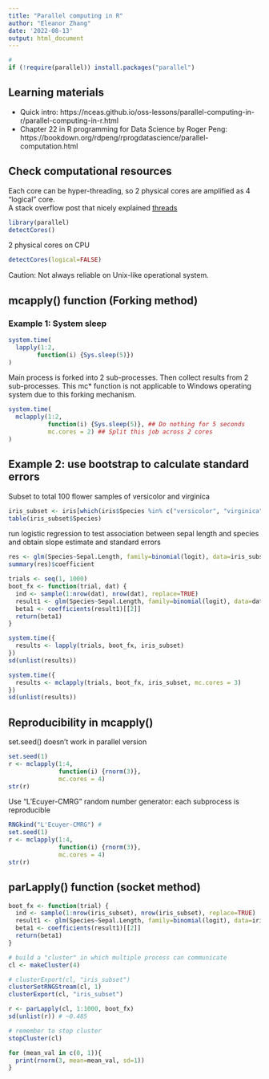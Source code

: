 ```yaml
---
title: "Parallel computing in R"
author: "Eleanor Zhang"
date: '2022-08-13'
output: html_document
---
```


```r
# 
if (!require(parallel)) install.packages("parallel")
```

## Learning materials

- Quick intro: https://nceas.github.io/oss-lessons/parallel-computing-in-r/parallel-computing-in-r.html
- Chapter 22 in R programming for Data Science by Roger Peng: https://bookdown.org/rdpeng/rprogdatascience/parallel-computation.html

## Check computational resources

Each core can be hyper-threading, so 2 physical cores are amplified as 4 "logical" core.  
A stack overflow post that nicely explained [threads](https://stackoverflow.com/questions/5201852/what-is-a-thread-really)
```r
library(parallel)
detectCores()
```

2 physical cores on CPU
```r
detectCores(logical=FALSE)
```

Caution: Not always reliable on Unix-like operational system.

## mcapply() function (Forking method)

### Example 1: System sleep

```r
system.time(
  lapply(1:2, 
        function(i) {Sys.sleep(5)})
)
```

Main process is forked into 2 sub-processes. Then collect results from 2 sub-processes.
This mc* function is not applicable to Windows operating system due to this forking mechanism.
```r
system.time(
  mclapply(1:2, 
           function(i) {Sys.sleep(5)}, ## Do nothing for 5 seconds
           mc.cores = 2) ## Split this job across 2 cores
)
```


## Example 2: use bootstrap to calculate standard errors

Subset to total 100 flower samples of versicolor and virginica
```r
iris_subset <- iris[which(iris$Species %in% c("versicolor", "virginica")),]
table(iris_subset$Species)
```

run logistic regression to test association between sepal length and species and obtain slope estimate and standard errors
```r
res <- glm(Species~Sepal.Length, family=binomial(logit), data=iris_subset)
summary(res)$coefficient
```


```r
trials <- seq(1, 1000)
boot_fx <- function(trial, dat) {
  ind <- sample(1:nrow(dat), nrow(dat), replace=TRUE)
  result1 <- glm(Species~Sepal.Length, family=binomial(logit), data=dat[ind,])
  beta1 <- coefficients(result1)[[2]]
  return(beta1)
}
```


```r
system.time({
  results <- lapply(trials, boot_fx, iris_subset)
})
sd(unlist(results))
```


```r
system.time({
  results <- mclapply(trials, boot_fx, iris_subset, mc.cores = 3)
})
sd(unlist(results))
```

## Reproducibility in mcapply()

set.seed() doesn't work in parallel version
```r
set.seed(1)
r <- mclapply(1:4, 
              function(i) {rnorm(3)},
              mc.cores = 4)
str(r)
```

Use "L'Ecuyer-CMRG" random number generator: each subprocess is reproducible
```r
RNGkind("L'Ecuyer-CMRG") # 
set.seed(1)
r <- mclapply(1:4, 
              function(i) {rnorm(3)},
              mc.cores = 4)
str(r)
```

## parLapply() function (socket method)

```r
boot_fx <- function(trial) {
  ind <- sample(1:nrow(iris_subset), nrow(iris_subset), replace=TRUE)
  result1 <- glm(Species~Sepal.Length, family=binomial(logit), data=iris_subset[ind,])
  beta1 <- coefficients(result1)[[2]]
  return(beta1)
}
```


```r
# build a "cluster" in which multiple process can communicate
cl <- makeCluster(4)

# clusterExport(cl, "iris_subset")
clusterSetRNGStream(cl, 1)
clusterExport(cl, "iris_subset")

r <- parLapply(cl, 1:1000, boot_fx)
sd(unlist(r)) # ~0.485

# remember to stop cluster
stopCluster(cl)
```

```r
for (mean_val in c(0, 1)){
  print(rnorm(3, mean=mean_val, sd=1))
}
```

